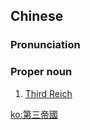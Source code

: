 ==Chinese==
{{zh-forms|s=第三帝国|type=22}}

===Pronunciation===
{{zh-pron
|m=Dìsān Dìguó
|c=dai6 saam1 dai3 gwok3
|cat=propn
}}

===Proper noun===
{{zh-proper noun}}

# [[Third Reich]]

[[ko:第三帝國]]